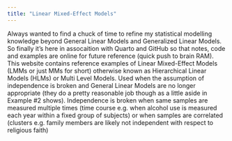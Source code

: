 ```yaml
---
title: "Linear Mixed-Effect Models"
---
```


Always wanted to find a chuck of time to refine my statistical modelling knowledge beyond General Linear Models and Generalized Linear Models. So finally it's here in assocaition with Quarto and GitHub so that notes, code and examples are online for future reference (quick push to brain RAM). This website contains reference examples of Linear Mixed-Effect Models (LMMs or just MMs for short) otherwise known as Hierarchical Linear Models (HLMs) or Multi Level Models. Used when the assumption of independence is broken and General Linear Models are no longer appropriate (they do a pretty reasonable job though as a little aside in Example #2 shows). Independence is broken when same samples are measured multiple times (time course e.g. when alcohol use is measured each year within a fixed group of subjects) or when samples are correlated (clusters e.g. family members are likely not independent with respect to religious faith)
